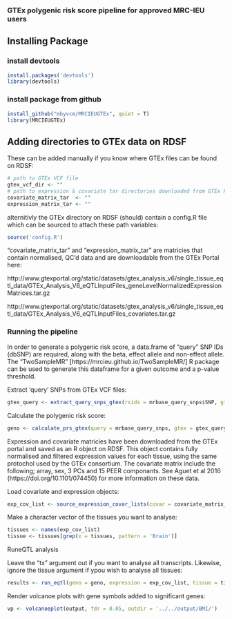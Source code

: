### GTEx polygenic risk score pipeline for approved MRC-IEU users  

## Installing Package

### install devtools
```r
install.packages('devtools')
library(devtools)
```
### install package from github
```r
install_github("mbyvcm/MRCIEUGTEx", quiet = T)
library(MRCIEUGTEx)
```
## Adding directories to GTEx data on RDSF

These can be added manually if you know where GTEx files can be found on RDSF:

```r
# path to GTEx VCF file
gtex_vcf_dir <- ""
# path to expression & covariate tar directories downloaded from GTEx Portal 
covariate_matrix_tar  <- ""
expression_matrix_tar <- ""
```
alternitivly the GTEx directory on RDSF (should) contain a config.R file which can be sourced to attach these path variables:

```r
source('config.R')
```
"covariate_matrix_tar" and "expression_matrix_tar" are matricies that contain normalised, QC'd data and are downloadable from the GTEx Portal here:

http://www.gtexportal.org/static/datasets/gtex_analysis_v6/single_tissue_eqtl_data/GTEx_Analysis_V6_eQTLInputFiles_geneLevelNormalizedExpressionMatrices.tar.gz

http://www.gtexportal.org/static/datasets/gtex_analysis_v6/single_tissue_eqtl_data/GTEx_Analysis_V6_eQTLInputFiles_covariates.tar.gz


### Running the pipeline

In order to generate a polygenic risk score, a data.frame of "query" SNP IDs (dbSNP) are required, along with the beta, effect allele and non-effect allele. The "TwoSampleMR" [https://mrcieu.github.io/TwoSampleMR/] R package can be used to generate this dataframe for a given outcome and a p-value threshold.   



Extract 'query' SNPs from GTEx VCF files:

```r
gtex_query <- extract_query_snps_gtex(rsids = mrbase_query_snps$SNP, gtex_vcf_dir = gtex_vcf_dir)
```

Calculate the polygenic risk score:

```r
geno <- calculate_prs_gtex(query = mrbase_query_snps, gtex = gtex_query)
```

Expression and covariate matricies have been downloaded from the GTEx portal and saved as an R object on RDSF. This object contains fully normalised and filtered expression values for each tissue, using the same protochol used by the GTEx consortium. The covariate matrix include the following; array, sex, 3 PCs and 15 PEER componants. See Aguet et al 2016 (https://doi.org/10.1101/074450) for more information on these data.

Load covariate and expression objects:

```r
exp_cov_list <- source_expression_covar_lists(covar = covariate_matrix_obj, expression = expression_matrix_obj)
```

Make a character vector of the tissues you want to analyse:

```r
tissues <- names(exp_cov_list)
tissue <- tissues[grep(x = tissues, pattern = 'Brain')]
```

RuneQTL analysis

Leave the "tx" argument out if you want to analyse all transcripts. Likewise, ignore the tissue argument if ypou wish to analyse all tissues: 

```r
results <- run_eqtl(geno = geno, expression = exp_cov_list, tissue = tissue, tx = 1:500)
```
Render volcanoe plots with gene symbols added to significant genes:

```r
vp <- volcanoeplot(output, fdr = 0.05, outdir = '../../output/BMI/')
```
